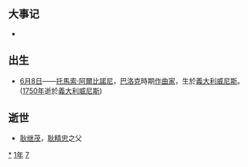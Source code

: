 {{yearTOC|1671|清'''[[康熙_(年号)|康熙]]十年'''；郑经'''[[永曆_(南明)|永曆]]二十五年'''；越南后黎朝'''[[景治|景治]]九年'''，莫朝'''[[顺德_(莫朝)|顺德]]三十四年'''；日本'''[[寬文|寬文]]十一年'''}}
== 大事记 ==
*

== 出生 ==
*[[6月8日|6月8日]]——[[托馬索·阿爾比諾尼|托馬索·阿爾比諾尼]]，[[巴洛克|巴洛克]]時期[[作曲家|作曲家]]，生於[[義大利|義大利]][[威尼斯|威尼斯]]。([[1750年|1750年]]逝於[[義大利|義大利]][[威尼斯|威尼斯]])

== 逝世 ==
{{Wikisource year mention}}
*[[耿继茂|耿继茂]]，[[耿精忠|耿精忠]]之父

[[Category:1671年|*]]
[[Category:1670年代|1年]]
[[Category:17世纪各年|7]]